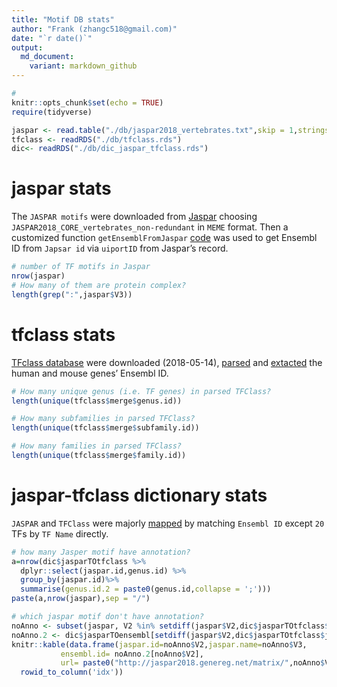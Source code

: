 ```yaml
---
title: "Motif DB stats"
author: "Frank (zhangc518@gmail.com)"
date: "`r date()`"
output:
  md_document:
    variant: markdown_github
---
```


```r
# 
knitr::opts_chunk$set(echo = TRUE)
require(tidyverse)

jaspar <- read.table("./db/jaspar2018_vertebrates.txt",skip = 1,stringsAsFactors = F)[,2:3] #579
tfclass <- readRDS("./db/tfclass.rds") 
dic<- readRDS("./db/dic_jaspar_tfclass.rds")
```

# jaspar stats 

The `JASPAR motifs`  were downloaded from [Jaspar](http://jaspar.genereg.net/downloads/) choosing `JASPAR2018_CORE_vertebrates_non-redundant` in `MEME` format. Then a customized function `getEnsemblFromJaspar` [code](./aux_funs.R) was used to get Ensembl ID from `Japsar id` via `uiportID` from Jaspar's record. 

```r
# number of TF motifs in Jaspar 
nrow(jaspar) 
# How many of them are protein complex? 
length(grep(":",jaspar$V3)) 
```

# tfclass stats 

[TFclass database](http://tfclass.bioinf.med.uni-goettingen.de/about.jsf) were downloaded (2018-05-14), [parsed](./scripts/parseTfclassTTL.sh) and [extacted](./scripts/tfclass.R) the human and mouse genes' Ensembl ID. 

```r
# How many unique genus (i.e. TF genes) in parsed TFClass?
length(unique(tfclass$merge$genus.id)) 

# How many subfamilies in parsed TFClass?
length(unique(tfclass$merge$subfamily.id))

# How many families in parsed TFClass?
length(unique(tfclass$merge$family.id))

```

# jaspar-tfclass dictionary stats 

`JASPAR` and `TFClass` were majorly [mapped](./cmpDB.R) by matching `Ensembl ID` except `20` TFs by `TF Name` directly. 

```r
# how many Jasper motif have annotation? 
a=nrow(dic$jasparTOtfclass %>% 
  dplyr::select(jaspar.id,genus.id) %>% 
  group_by(jaspar.id)%>%
  summarise(genus.id.2 = paste0(genus.id,collapse = ';')))
paste(a,nrow(jaspar),sep = "/")

# which jaspar motif don't have annotation?
noAnno <- subset(jaspar, V2 %in% setdiff(jaspar$V2,dic$jasparTOtfclass$jaspar.id))
noAnno.2 <- dic$jasparTOensembl[setdiff(jaspar$V2,dic$jasparTOtfclass$jaspar.id)]
knitr::kable(data.frame(jaspar.id=noAnno$V2,jaspar.name=noAnno$V3,
           ensembl.id= noAnno.2[noAnno$V2],
           url= paste0("http://jaspar2018.genereg.net/matrix/",noAnno$V2))%>%
  rowid_to_column('idx'))
```



